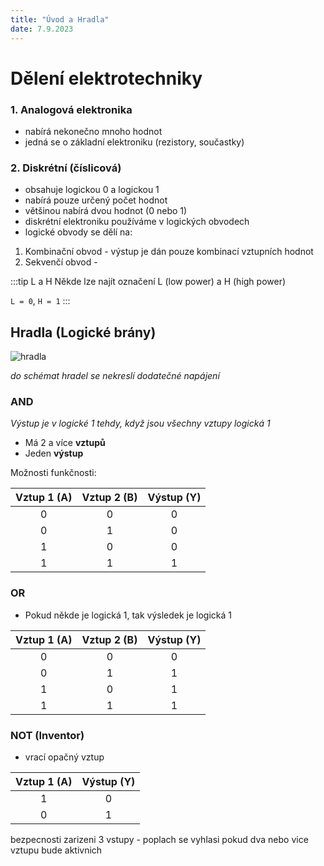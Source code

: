 ```yaml
---
title: "Úvod a Hradla"
date: 7.9.2023
---
```



# Dělení elektrotechniky

### 1. Analogová elektronika

- nabírá nekonečno mnoho hodnot
- jedná se o základní elektroniku (rezistory, součastky)

### 2. Diskrétní (číslicová)

- obsahuje logickou 0 a logickou 1
- nabírá pouze určený počet hodnot
- většinou nabírá dvou hodnot (0 nebo 1)
- diskrétní elektroniku používáme v logických obvodech
- logické obvody se dělí na:

1. Kombinační obvod - výstup je dán pouze kombinací vztupních hodnot
2. Sekvenčí obvod -

:::tip L a H
Někde lze najít označení L (low power) a H (high power)

`L = 0`, `H = 1`
:::

## Hradla (Logické brány)

![hradla](/img/eltimg/image_4.png)

_do schémat hradel se nekreslí dodatečné napájení_

<div class="collumns-wrapper">
<div style={{ width: "50%" }}>

### AND

*Výstup je v logické 1 tehdy, když jsou všechny vztupy logická 1*
- Má 2 a více **vztupů**
- Jeden **výstup**

Možnosti funkčnosti:


|Vztup 1 (A)|Vztup 2 (B)|Výstup (Y)|
|:-:|:-:|:-:|
|0|0|0|
|0|1|0|
|1|0|0|
|1|1|1|

### OR

- Pokud někde je logická 1, tak výsledek je logická 1

|Vztup 1 (A)|Vztup 2 (B)|Výstup (Y)|
|:-:|:-:|:-:|
|0|0|0|
|0|1|1|
|1|0|1|
|1|1|1|

</div>

<div style={{ width: "50%" }}>

### NOT (Inventor)

- vrací opačný vztup

| Vztup 1 (A) | Výstup (Y) |
| :---------: | :--------: |
|      1      |     0      |
|      0      |     1      |

bezpecnosti zarizeni 3 vstupy - poplach se vyhlasi pokud dva nebo vice vztupu bude aktivnich


</div>
</div>
